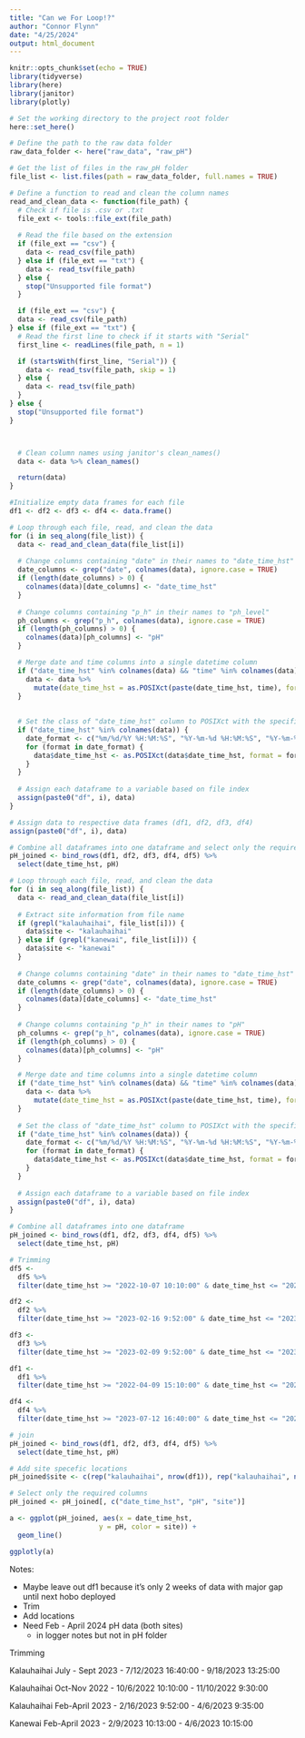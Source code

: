 ```yaml
---
title: "Can we For Loop!?"
author: "Connor Flynn"
date: "4/25/2024"
output: html_document
---
```


```r
knitr::opts_chunk$set(echo = TRUE)
library(tidyverse)
library(here)
library(janitor)
library(plotly)
```



```r
# Set the working directory to the project root folder
here::set_here()

# Define the path to the raw data folder
raw_data_folder <- here("raw_data", "raw_pH")

# Get the list of files in the raw_pH folder
file_list <- list.files(path = raw_data_folder, full.names = TRUE)

# Define a function to read and clean the column names
read_and_clean_data <- function(file_path) {
  # Check if file is .csv or .txt
  file_ext <- tools::file_ext(file_path)
  
  # Read the file based on the extension
  if (file_ext == "csv") {
    data <- read_csv(file_path)
  } else if (file_ext == "txt") {
    data <- read_tsv(file_path)
  } else {
    stop("Unsupported file format")
  }

  if (file_ext == "csv") {
  data <- read_csv(file_path)
} else if (file_ext == "txt") {
  # Read the first line to check if it starts with "Serial"
  first_line <- readLines(file_path, n = 1)

  if (startsWith(first_line, "Serial")) {
    data <- read_tsv(file_path, skip = 1)
  } else {
    data <- read_tsv(file_path)
  }
} else {
  stop("Unsupported file format")
}



  # Clean column names using janitor's clean_names()
  data <- data %>% clean_names()

  return(data)
}

#Initialize empty data frames for each file
df1 <- df2 <- df3 <- df4 <- data.frame()

# Loop through each file, read, and clean the data
for (i in seq_along(file_list)) {
  data <- read_and_clean_data(file_list[i])
  
  # Change columns containing "date" in their names to "date_time_hst"
  date_columns <- grep("date", colnames(data), ignore.case = TRUE)
  if (length(date_columns) > 0) {
    colnames(data)[date_columns] <- "date_time_hst"
  }
  
  # Change columns containing "p_h" in their names to "ph_level"
  ph_columns <- grep("p_h", colnames(data), ignore.case = TRUE)
  if (length(ph_columns) > 0) {
    colnames(data)[ph_columns] <- "pH"
  }

  # Merge date and time columns into a single datetime column
  if ("date_time_hst" %in% colnames(data) && "time" %in% colnames(data)) {
    data <- data %>%
      mutate(date_time_hst = as.POSIXct(paste(date_time_hst, time), format = "%d-%m-%y %H:%M:%S"))
  }
  
  
  # Set the class of "date_time_hst" column to POSIXct with the specified format
  if ("date_time_hst" %in% colnames(data)) {
    date_format <- c("%m/%d/%Y %H:%M:%S", "%Y-%m-%d %H:%M:%S", "%Y-%m-%d %H:%M:%S %Z")
    for (format in date_format) {
      data$date_time_hst <- as.POSIXct(data$date_time_hst, format = format, tz = "UTC", tryFormats = c(format))
    }
  }
  
  # Assign each dataframe to a variable based on file index
  assign(paste0("df", i), data)
}

# Assign data to respective data frames (df1, df2, df3, df4)
assign(paste0("df", i), data)

# Combine all dataframes into one dataframe and select only the required columns
pH_joined <- bind_rows(df1, df2, df3, df4, df5) %>%
  select(date_time_hst, pH)

```

```r
# Loop through each file, read, and clean the data
for (i in seq_along(file_list)) {
  data <- read_and_clean_data(file_list[i])
  
  # Extract site information from file name
  if (grepl("kalauhaihai", file_list[i])) {
    data$site <- "kalauhaihai"
  } else if (grepl("kanewai", file_list[i])) {
    data$site <- "kanewai"
  }
  
  # Change columns containing "date" in their names to "date_time_hst"
  date_columns <- grep("date", colnames(data), ignore.case = TRUE)
  if (length(date_columns) > 0) {
    colnames(data)[date_columns] <- "date_time_hst"
  }
  
  # Change columns containing "p_h" in their names to "pH"
  ph_columns <- grep("p_h", colnames(data), ignore.case = TRUE)
  if (length(ph_columns) > 0) {
    colnames(data)[ph_columns] <- "pH"
  }

  # Merge date and time columns into a single datetime column
  if ("date_time_hst" %in% colnames(data) && "time" %in% colnames(data)) {
    data <- data %>%
      mutate(date_time_hst = as.POSIXct(paste(date_time_hst, time), format = "%d-%m-%y %H:%M:%S"))
  }
  
  # Set the class of "date_time_hst" column to POSIXct with the specified format
  if ("date_time_hst" %in% colnames(data)) {
    date_format <- c("%m/%d/%Y %H:%M:%S", "%Y-%m-%d %H:%M:%S", "%Y-%m-%d %H:%M:%S %Z")
    for (format in date_format) {
      data$date_time_hst <- as.POSIXct(data$date_time_hst, format = format, tz = "UTC", tryFormats = c(format))
    }
  }
  
  # Assign each dataframe to a variable based on file index
  assign(paste0("df", i), data)
}

# Combine all dataframes into one dataframe
pH_joined <- bind_rows(df1, df2, df3, df4, df5) %>% 
  select(date_time_hst, pH)
```

```r
# Trimming
df5 <- 
  df5 %>% 
  filter(date_time_hst >= "2022-10-07 10:10:00" & date_time_hst <= "2022-11-09 9:30:00")

df2 <-
  df2 %>% 
  filter(date_time_hst >= "2023-02-16 9:52:00" & date_time_hst <= "2023-04-05 09:35:00")

df3 <-
  df3 %>% 
  filter(date_time_hst >= "2023-02-09 9:52:00" & date_time_hst <= "2023-04-05 10:15:00")

df1 <-
  df1 %>% 
  filter(date_time_hst >= "2022-04-09 15:10:00" & date_time_hst <= "2022-04-19 09:30:00")

df4 <-
  df4 %>% 
  filter(date_time_hst >= "2023-07-12 16:40:00" & date_time_hst <= "2023-09-17 13:25:00")

```

```r
# join
pH_joined <- bind_rows(df1, df2, df3, df4, df5) %>% 
  select(date_time_hst, pH)

# Add site specefic locations
pH_joined$site <- c(rep("kalauhaihai", nrow(df1)), rep("kalauhaihai", nrow(df2)), rep("kanewai", nrow(df3)), rep("kalauhaihai", nrow(df4)), rep("kalauhaihai", nrow(df5)))

# Select only the required columns
pH_joined <- pH_joined[, c("date_time_hst", "pH", "site")]
```

```r
a <- ggplot(pH_joined, aes(x = date_time_hst, 
                      y = pH, color = site)) +
  geom_line()

ggplotly(a)
```
Notes:

- Maybe leave out df1 because it's only 2 weeks of data with major gap until next hobo deployed
- Trim
- Add locations
- Need Feb - April 2024 pH data (both sites)
  - in logger notes but not in pH folder


Trimming 

Kalauhaihai July - Sept 2023
- 7/12/2023 16:40:00
- 9/18/2023 13:25:00

Kalauhaihai Oct-Nov 2022
- 10/6/2022 10:10:00
- 11/10/2022 9:30:00

Kalauhaihai Feb-April 2023
- 2/16/2023 9:52:00
- 4/6/2023 9:35:00

Kanewai Feb-April 2023
- 2/9/2023 10:13:00
- 4/6/2023 10:15:00





